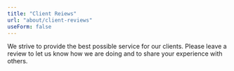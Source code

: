 ```yaml
---
title: "Client Reiews"
url: "about/client-reviews"
useForm: false
---
```


We strive to provide the best possible service for our clients. Please leave a review to let us know how we are doing and to share your experience with others.
